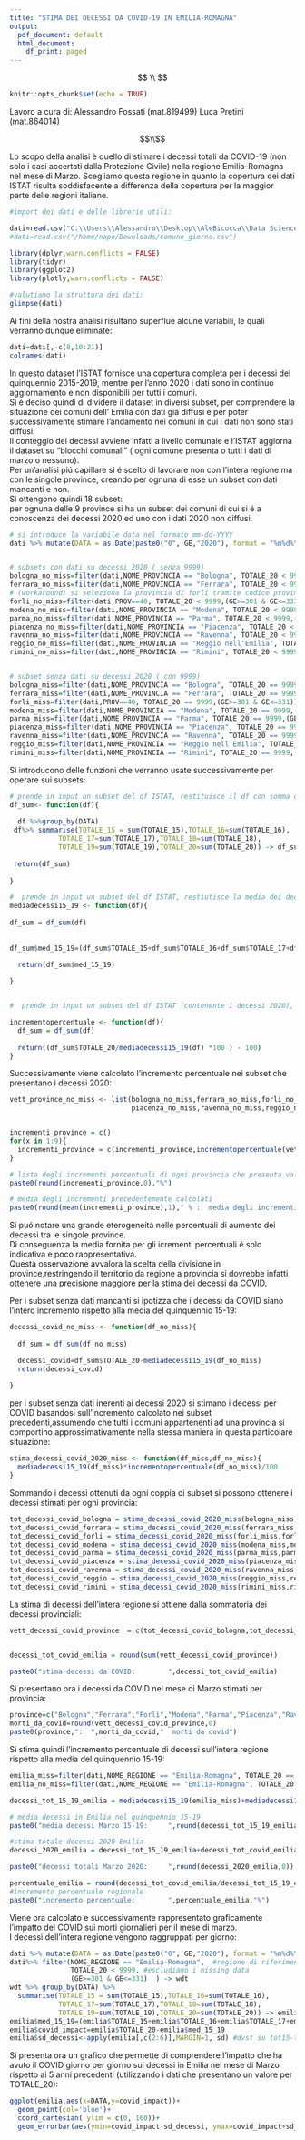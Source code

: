 ---
title: "STIMA DEI DECESSI DA COVID-19 IN EMILIA-ROMAGNA"
output:
  pdf_document: default
  html_document:
    df_print: paged
---

$$ \\ $$

```{r setup, include=FALSE}
knitr::opts_chunk$set(echo = TRUE)
```

Lavoro a cura di:
Alessandro Fossati (mat.819499)
Luca Pretini (mat.864014)

$$\\$$

Lo scopo della analisi è quello di stimare i decessi totali da COVID-19 (non solo i casi accertati dalla Protezione Civile) nella regione Emilia-Romagna nel mese di Marzo. Scegliamo questa regione in quanto la copertura dei dati ISTAT risulta soddisfacente a differenza della copertura per la maggior parte delle regioni italiane. 

```{r , results= 'hide', warning=FALSE}
#import dei dati e delle librerie utili:

dati=read.csv("C:\\Users\\Alessandro\\Desktop\\AleBicocca\\Data Science\\Anno 1\\Data Science Lab\\Assignements\\comune_giorno.csv")
#dati=read.csv("/home/napo/Downloads/comune_giorno.csv")

library(dplyr,warn.conflicts = FALSE) 
library(tidyr) 
library(ggplot2) 
library(plotly,warn.conflicts = FALSE)  
```

```{r}
#valutiamo la struttura dei dati:
glimpse(dati)
```

Ai fini della nostra analisi risultano superflue alcune variabili, le quali verranno dunque eliminate:

```{r}
dati=dati[,-c(8,10:21)]
colnames(dati)
```

In questo dataset l'ISTAT fornisce una copertura completa per i decessi del quinquennio 2015-2019, mentre per l'anno 2020 i dati sono in continuo aggiornamento e non disponibili per tutti i comuni.  
Si é deciso quindi di dividere il dataset in diversi subset, per comprendere la situazione dei comuni dell' Emilia con dati giá diffusi e per poter successivamente stimare l'andamento nei comuni in cui i dati non sono stati diffusi.  
Il conteggio dei decessi avviene infatti a livello comunale e l'ISTAT aggiorna il dataset su "blocchi comunali" ( ogni comune presenta o tutti i dati di marzo o nessuno).  
Per un'analisi piú capillare si é scelto di lavorare non con l'intera regione ma con le singole province, creando per ognuna di esse un subset con dati mancanti e non.  
Si ottengono quindi 18 subset:  
per ognuna delle 9 province si ha un subset dei comuni di cui si é a conoscenza dei decessi 2020 ed uno con i dati 2020 non diffusi.  


```{r}

# si introduce la variabile data nel formato mm-dd-YYYY
dati %>% mutate(DATA = as.Date(paste0("0", GE,"2020"), format = "%m%d%Y")) -> dati


# subsets con dati su decessi 2020 ( senza 9999)
bologna_no_miss=filter(dati,NOME_PROVINCIA == "Bologna", TOTALE_20 < 9999,GE>=301  ,GE<=331)
ferrara_no_miss=filter(dati,NOME_PROVINCIA == "Ferrara", TOTALE_20 < 9999,(GE>=301 & GE<=331))
# (workaround) si seleziona la provincia di forlí tramite codice provincia per evitare incompatibilitá con la lettera accentata
forli_no_miss=filter(dati,PROV==40, TOTALE_20 < 9999,(GE>=301 & GE<=331))
modena_no_miss=filter(dati,NOME_PROVINCIA == "Modena", TOTALE_20 < 9999,(GE>=301 & GE<=331))
parma_no_miss=filter(dati,NOME_PROVINCIA == "Parma", TOTALE_20 < 9999,(GE>=301 & GE<=331))
piacenza_no_miss=filter(dati,NOME_PROVINCIA == "Piacenza", TOTALE_20 < 9999,(GE>=301 & GE<=331))
ravenna_no_miss=filter(dati,NOME_PROVINCIA == "Ravenna", TOTALE_20 < 9999,(GE>=301 & GE<=331))
reggio_no_miss=filter(dati,NOME_PROVINCIA == "Reggio nell'Emilia", TOTALE_20 < 9999,(GE>=301 & GE<=331))
rimini_no_miss=filter(dati,NOME_PROVINCIA == "Rimini", TOTALE_20 < 9999,(GE>=301 & GE<=331))


# subset senza dati su decessi 2020 ( con 9999)
bologna_miss=filter(dati,NOME_PROVINCIA == "Bologna", TOTALE_20 == 9999,GE>=301  ,GE<=331)
ferrara_miss=filter(dati,NOME_PROVINCIA == "Ferrara", TOTALE_20 == 9999,(GE>=301 & GE<=331))
forli_miss=filter(dati,PROV==40, TOTALE_20 == 9999,(GE>=301 & GE<=331))
modena_miss=filter(dati,NOME_PROVINCIA == "Modena", TOTALE_20 == 9999,(GE>=301 & GE<=331))
parma_miss=filter(dati,NOME_PROVINCIA == "Parma", TOTALE_20 == 9999,(GE>=301 & GE<=331))
piacenza_miss=filter(dati,NOME_PROVINCIA == "Piacenza", TOTALE_20 == 9999,(GE>=301 & GE<=331))
ravenna_miss=filter(dati,NOME_PROVINCIA == "Ravenna", TOTALE_20 == 9999,(GE>=301 & GE<=331))
reggio_miss=filter(dati,NOME_PROVINCIA == "Reggio nell'Emilia", TOTALE_20 == 9999,(GE>=301 & GE<=331))
rimini_miss=filter(dati,NOME_PROVINCIA == "Rimini", TOTALE_20 == 9999,(GE>=301 & GE<=331))

```


Si introducono delle funzioni che verranno usate successivamente per operare sui subsets:

```{r}

# prende in input un subset del df ISTAT, restituisce il df con somma decessi per ogni anno
df_sum<- function(df){
    
  df %>%group_by(DATA)
 df%>% summarise(TOTALE_15 = sum(TOTALE_15),TOTALE_16=sum(TOTALE_16),
            TOTALE_17=sum(TOTALE_17),TOTALE_18=sum(TOTALE_18),
            TOTALE_19=sum(TOTALE_19),TOTALE_20=sum(TOTALE_20)) -> df_sum # somme dei decessi negli anni 15-20
  
 return(df_sum)
  
}

#  prende in input un subset del df ISTAT, restiutisce la media dei decessi sul quinquennio 2015-2019
mediadecessi15_19 <- function(df){
  
df_sum = df_sum(df)
  
  
df_sum$med_15_19=(df_sum$TOTALE_15+df_sum$TOTALE_16+df_sum$TOTALE_17+df_sum$TOTALE_18+df_sum$TOTALE_19)/5 

  return(df_sum$med_15_19)
 
}


#  prende in input un subset del df ISTAT (contenente i decessi 2020), restituisce l'incremento percentuale dei decessi tra l'anno 2020 e la media quinquennio 15-19 

incrementopercentuale <- function(df){
  df_sum = df_sum(df)
  
  return((df_sum$TOTALE_20/mediadecessi15_19(df) *100 ) - 100)
}


```


Successivamente viene calcolato l'incremento percentuale nei subset che presentano i decessi 2020:


```{r}


vett_province_no_miss <- list(bologna_no_miss,ferrara_no_miss,forli_no_miss,modena_no_miss,parma_no_miss,
                              piacenza_no_miss,ravenna_no_miss,reggio_no_miss,rimini_no_miss)


incrementi_province = c()
for(x in 1:9){
  incrementi_province = c(incrementi_province,incrementopercentuale(vett_province_no_miss[[x]]))
}

# lista degli incrementi percentuali di ogni provincia che presenta valori finiti per i decessi del 2020
paste0(round(incrementi_province,0),"%")

# media degli incrementi precedentemente calcolati
paste0(round(mean(incrementi_province),1)," % :  media degli incrementi percentuali")


```

Si puó notare una grande eterogeneitá nelle percentuali di aumento dei decessi tra le singole province.  
Di conseguenza la media fornita per gli icrementi percentuali é solo indicativa e poco rappresentativa.  
Questa osservazione avvalora la scelta della divisione in province,restringendo il territorio da regione a provincia si dovrebbe infatti ottenere una precisione maggiore per la stima dei decessi da COVID.  


Per i subset senza dati mancanti si ipotizza che i decessi da COVID siano l'intero incremento rispetto alla media del quinquennio 15-19:


```{r}

decessi_covid_no_miss <- function(df_no_miss){
  
  df_sum = df_sum(df_no_miss)

  decessi_covid=df_sum$TOTALE_20-mediadecessi15_19(df_no_miss)
  return(decessi_covid)
  
}

```

per i subset senza dati inerenti ai decessi 2020 si stimano i decessi per COVID basandosi sull'incremento calcolato nei subset precedenti,assumendo che tutti i comuni appartenenti ad una provincia si comportino approssimativamente nella stessa maniera in questa particolare situazione:

```{r}

stima_decessi_covid_2020_miss <- function(df_miss,df_no_miss){
  mediadecessi15_19(df_miss)*incrementopercentuale(df_no_miss)/100
}

```

Sommando i decessi ottenuti da ogni coppia di subset si possono ottenere i decessi stimati per ogni provincia:

```{r}

tot_decessi_covid_bologna = stima_decessi_covid_2020_miss(bologna_miss,bologna_no_miss)+decessi_covid_no_miss(bologna_no_miss)
tot_decessi_covid_ferrara = stima_decessi_covid_2020_miss(ferrara_miss,ferrara_no_miss)+decessi_covid_no_miss(ferrara_no_miss)
tot_decessi_covid_forli = stima_decessi_covid_2020_miss(forli_miss,forli_no_miss)+decessi_covid_no_miss(forli_no_miss)
tot_decessi_covid_modena = stima_decessi_covid_2020_miss(modena_miss,modena_no_miss)+decessi_covid_no_miss(modena_no_miss)
tot_decessi_covid_parma = stima_decessi_covid_2020_miss(parma_miss,parma_no_miss)+decessi_covid_no_miss(parma_no_miss)
tot_decessi_covid_piacenza = stima_decessi_covid_2020_miss(piacenza_miss,piacenza_no_miss)+decessi_covid_no_miss(piacenza_no_miss)
tot_decessi_covid_ravenna = stima_decessi_covid_2020_miss(ravenna_miss,ravenna_no_miss)+decessi_covid_no_miss(ravenna_no_miss)
tot_decessi_covid_reggio = stima_decessi_covid_2020_miss(reggio_miss,reggio_no_miss)+decessi_covid_no_miss(reggio_no_miss)
tot_decessi_covid_rimini = stima_decessi_covid_2020_miss(rimini_miss,rimini_no_miss)+decessi_covid_no_miss(rimini_no_miss)

```

La stima di decessi dell'intera regione si ottiene dalla sommatoria dei decessi provinciali:

```{r}
vett_decessi_covid_province  = c(tot_decessi_covid_bologna,tot_decessi_covid_ferrara,tot_decessi_covid_forli,tot_decessi_covid_modena,tot_decessi_covid_parma,tot_decessi_covid_piacenza,tot_decessi_covid_ravenna,tot_decessi_covid_reggio,tot_decessi_covid_rimini)


decessi_tot_covid_emilia = round(sum(vett_decessi_covid_province))

paste0("stima decessi da COVID:        ",decessi_tot_covid_emilia)


```

Si presentano ora i decessi da COVID nel mese di Marzo stimati per provincia:

```{r}
province=c("Bologna","Ferrara","Forlì","Modena","Parma","Piacenza","Ravenna","Reggio","Rimini")
morti_da_covid=round(vett_decessi_covid_province,0)
paste0(province,":  ",morti_da_covid,"  morti da covid")
```


Si stima quindi l'incremento percentuale di decessi sull'intera regione rispetto alla media del quinquennio 15-19:  

```{r}

emilia_miss=filter(dati,NOME_REGIONE == "Emilia-Romagna", TOTALE_20 == 9999,GE>=301  ,GE<=331)
emilia_no_miss=filter(dati,NOME_REGIONE == "Emilia-Romagna", TOTALE_20 < 9999,GE>=301  ,GE<=331)

decessi_tot_15_19_emilia = mediadecessi15_19(emilia_miss)+mediadecessi15_19(emilia_no_miss)

# media decessi in Emilia nel quinquennio 15-19
paste0("media decessi Marzo 15-19:     ",round(decessi_tot_15_19_emilia,0))

#stima totale decessi 2020 Emilia
decessi_2020_emilia = decessi_tot_15_19_emilia+decessi_tot_covid_emilia

paste0("decessi totali Marzo 2020:     ",round(decessi_2020_emilia,0))

percentuale_emilia = round(decessi_tot_covid_emilia/decessi_tot_15_19_emilia *100,1) 
#incremento percentuale regionale
paste0("incremento percentuale:        ",percentuale_emilia,"%")
```



Viene ora calcolato e successivamente rappresentato graficamente l'impatto del COVID sui morti giornalieri per il mese di marzo.  
I decessi dell'intera regione vengono raggruppati per giorno:

```{r}

dati %>% mutate(DATA = as.Date(paste0("0", GE,"2020"), format = "%m%d%Y")) -> dati
dati%>% filter(NOME_REGIONE == "Emilia-Romagna",  #regione di riferimento
               TOTALE_20 < 9999, #escludiamo i missing data
               (GE>=301 & GE<=331)  ) -> wdt    
wdt %>% group_by(DATA) %>%
  summarise(TOTALE_15 = sum(TOTALE_15),TOTALE_16=sum(TOTALE_16),
            TOTALE_17=sum(TOTALE_17),TOTALE_18=sum(TOTALE_18),
            TOTALE_19=sum(TOTALE_19),TOTALE_20=sum(TOTALE_20)) -> emilia
emilia$med_15_19=(emilia$TOTALE_15+emilia$TOTALE_16+emilia$TOTALE_17+emilia$TOTALE_18+emilia$TOTALE_19)/5
emilia$covid_impact=emilia$TOTALE_20-emilia$med_15_19
emilia$sd_decessi<-apply(emilia[,c(2:6)],MARGIN=1, sd) #dvst su tot15-tot19

```


Si presenta ora un grafico che permette di comprendere l'impatto che ha avuto il COVID giorno per giorno sui decessi in Emilia nel mese di Marzo rispetto ai 5 anni precedenti (utilizzando i dati che presentano un valore per TOTALE_20):

```{r}
ggplot(emilia,aes(x=DATA,y=covid_impact))+
  geom_point(col='blue')+
  coord_cartesian( ylim = c(0, 160))+
  geom_errorbar(aes(ymin=covid_impact-sd_decessi, ymax=covid_impact+sd_decessi), width=.55)


```

